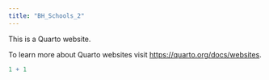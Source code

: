 ```yaml
---
title: "BH_Schools_2"
---
```


This is a Quarto website.

To learn more about Quarto websites visit <https://quarto.org/docs/websites>.

```r
1 + 1
```
